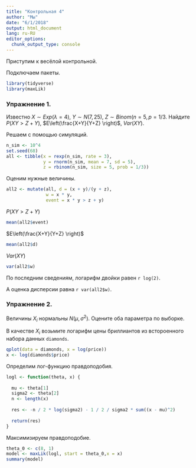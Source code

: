 ---
title: "Контрольная 4"
author: "Мы"
date: "6/1/2018"
output: html_document
lang: ru-RU
editor_options: 
  chunk_output_type: console
---

Приступим к весёлой контрольной. 

Подключаем пакеты.
``` {r message = FALSE, warning = FALSE}
library(tidyverse)
library(maxLik)
```

### Упражнение 1.

Известно $X \sim Exp(\lambda = 4)$, $Y \sim N(7, 25)$, $Z \sim Binom(n=5, p=1/3$.
Найдите $P(XY>Z+Y)$, $E\left(\frac{X+Y}{Y+Z} \right)$, $Var(XY)$.

Решаем с помощью симуляций.

```{r}
n_sim <- 10^4
set.seed(68)
all <- tibble(x = rexp(n_sim, rate = 3),
              y = rnorm(n_sim, mean = 7, sd = 5),
              z = rbinom(n_sim, size = 5, prob = 1/3))
```

Оценим нужные величины.

```{r}
all2 <- mutate(all, d = (x + y)/(y + z), 
               w = x * y, 
               event = x * y > z + y)
```

$P(XY>Z+Y)$

```{r}
mean(all2$event)
```

$E\left(\frac{X+Y}{Y+Z} \right)$
```{r}
mean(all2$d)
```

$Var(XY)$
```{r echo = FALSE}
var(all2$w)
```

По последним сведениям, логарифм двойки равен `r log(2)`.

А оценка дисперсии равна `r var(all2$w)`.

<!-- Comment -->


### Упражнение 2.

Величины $X_i$ нормальны $N(\mu, \sigma^2)$.
Оцените оба параметра по выборке. 

В качестве $X_i$ возьмите логарифм цены бриллиантов из встороенного набора данных `diamonds`.

```{r}
qplot(data = diamonds, x = log(price))
x <- log(diamonds$price)
```

Определим лог-функцию правдоподобия.
```{r}
logl <- function(theta, x) {
  
  mu <- theta[1]
  sigma2 <- theta[2]
  n <- length(x)
  
  res <- -n / 2 * log(sigma2) - 1 / 2 / sigma2 * sum((x - mu)^2)
  
  return(res)
}
```

Максимизируем правдоподобие.

```{r}
theta_0 <- c(8, 1)
model <- maxLik(logl, start = theta_0,x = x)
summary(model)
```



